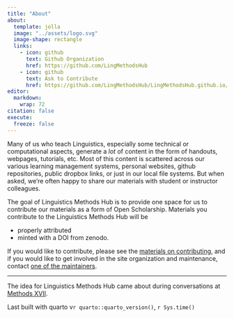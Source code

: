 ```yaml
---
title: "About"
about:
  template: jolla
  image: "../assets/logo.svg"
  image-shape: rectangle
  links:
    - icon: github
      text: Github Organization
      href: https://github.com/LingMethodsHub
    - icon: github
      text: Ask to Contribute
      href: https://github.com/LingMethodsHub/LingMethodsHub.github.io/issues
editor: 
  markdown: 
    wrap: 72
citation: false
execute: 
  freeze: false
---
```


::: {style="text-align: left"}
Many of us who teach Linguistics, especially some technical or
computational aspects, generate a *lot* of content in the form of
handouts, webpages, tutorials, etc. Most of this content is scattered
across our various learning management systems, personal websites,
github repositories, public dropbox links, or just in our local file
systems. But when asked, we're often happy to share our materials with
student or instructor colleagues.

The goal of Linguistics Methods Hub is to provide one space for us to
contribute our materials as a form of Open Scholarship. Materials you
contribute to the Linguistics Methods Hub will be

-   properly attributed
-   minted with a DOI from zenodo.

If you would like to contribute, please see the [materials on
contributing](content/contributing/index.md), and if you would like to
get involved in the site organization and maintenance, contact [one of
the maintainers](people/index.qmd).
:::

------------------------------------------------------------------------

::: text-secondary
The idea for Linguistics Methods Hub came about during conversations at
[Methods XVII](https://methodsxvii.uni-mainz.de/).
:::

::: text-muted
Last built with quarto v`r quarto::quarto_version()`, `r Sys.time()`
:::
